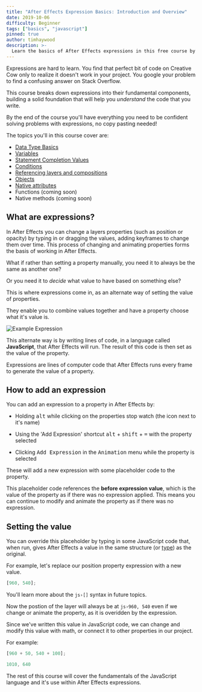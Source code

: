 ```yaml
---
title: "After Effects Expression Basics: Introduction and Overview"
date: 2019-10-06
difficulty: Beginner
tags: ["basics", "javascript"]
pinned: true
author: timhaywood
description: >-
  Learn the basics of After Effects expressions in this free course by Motion Developer. You'll learn everything from the basics of variables and conditions to more advanced topics like functions and objects.
---
```



Expressions are hard to learn. You find that perfect bit of code on Creative Cow only to realize it doesn't work in your project. You google your problem to find a confusing answer on Stack Overflow.

This course breaks down expressions into their fundamental components, building a solid foundation that will help you *understand* the code that you write.

By the end of the course you'll have everything you need to be confident solving problems with expressions, no copy pasting needed!

<ContentList title="Course Content">

The topics you'll in this course cover are:

- [Data Type Basics](/blog/basics-intro-to-data-types)
- [Variables](/blog/basics-variables)
- [Statement Completion Values](/blog/basics-statement-completion-values)
- [Conditions](/blog/basics-conditions)
- [Referencing layers and compositions](/blog/basics-referance-layers)
- [Objects](/blog/basics-objects)
- [Native attributes](/blog/basics-native-attributes)
- Functions (coming soon)
- Native methods (coming soon)

</ContentList>

## What are expressions?

In After Effects you can change a layers properties (such as position or opacity) by typing in or dragging the values, adding keyframes to change them over time. This process of changing and animating properties forms the basis of working in After Effects.

What if rather than setting a property manually, you need it to always be the same as another one?

Or you need it to *decide* what value to have based on something else?

This is where expressions come in, as an alternate way of setting the value of properties.

They enable you to combine values together and have a property choose what it's value is.

![Example Expression](example-expression.png)

This alternate way is by writing lines of code, in a language called **JavaScript**, that After Effects will run. The result of this code is then set as the value of the property.

<Inform>

Expressions are lines of computer code that After Effects runs every frame to generate the value of a property.

</Inform>

## How to add an expression

You can add an expression to a property in After Effects by:

- Holding <kbd>alt</kbd> while clicking on the properties stop watch (the icon next to it's name)

- Using the 'Add Expression' shortcut <kbd>alt</kbd> + <kbd>shift</kbd> + <kbd>=</kbd> with the property selected

- Clicking <kbd>Add Expression</kbd> in the <kbd>Animation</kbd> menu while the property is selected

These will add a new expression with some placeholder code to the property.

<Note>

This placeholder code references the **before expression value**, which is the value of the property as if there was no expression applied. This means you can continue to modify and animate the property as if there was no expression.

</Note>

<LocalVideo videoName="TestExpression" title="Adding the default expression to a property"/>

## Setting the value

You can override this placeholder by typing in some JavaScript code that, when run, gives After Effects a value in the same structure (or [type](/blog/basics-intro-to-data-types/)) as the original.

For example, let's replace our position property expression with a new value.

```js
[960, 540];
```

<Note>

  You'll learn more about the `js›[]` syntax in future topics.

</Note>

Now the postion of the layer will always be at `js›960, 540` even if we change or animate the property, as it is overidden by the expression.

Since we've written this value in JavaScript code, we can change and modify this value with math, or connect it to other properties in our project.

For example:

```js
[960 + 50, 540 + 100];
```

<Successful>

```js
1010, 640
```

</Successful>

The rest of this course will cover the fundamentals of the JavaScript language and it's use within After Effects expressions.
